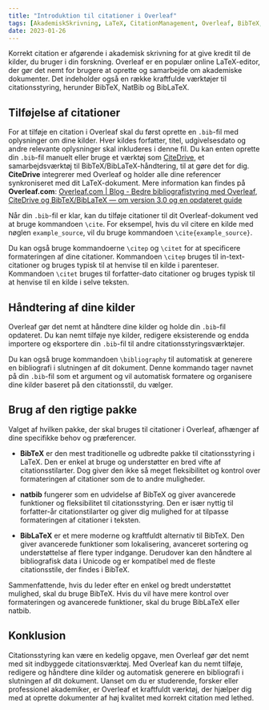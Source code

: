 ```yaml
---
title: "Introduktion til citationer i Overleaf"
tags: [AkademiskSkrivning, LaTeX, CitationManagement, Overleaf, BibTeX, BibLaTeX, natbib, Zotero, Mendeley, Forskning, SkriveTips, Akademia, VidenskabeligSkrivning, Referencer]
date: 2023-01-26
---
```


Korrekt citation er afgørende i akademisk skrivning for at give kredit til de kilder, du bruger i din forskning. Overleaf er en populær online LaTeX-editor, der gør det nemt for brugere at oprette og samarbejde om akademiske dokumenter. Det indeholder også en række kraftfulde værktøjer til citationsstyring, herunder BibTeX, NatBib og BibLaTeX.


<CiteDrive />

## Tilføjelse af citationer

For at tilføje en citation i Overleaf skal du først oprette en `.bib`-fil med oplysninger om dine kilder. Hver kildes forfatter, titel, udgivelsesdato og andre relevante oplysninger skal inkluderes i denne fil. Du kan enten oprette din `.bib`-fil manuelt eller bruge et værktøj som [CiteDrive](https://www.citedrive.com/), et samarbejdsværktøj til BibTeX/BibLaTeX-håndtering, til at gøre det for dig. **CiteDrive** integrerer med Overleaf og holder alle dine referencer synkroniseret med dit LaTeX-dokument. Mere information kan findes på **Overleaf.com**: 
[Overleaf.com | Blog - Bedre bibliografistyring med Overleaf, CiteDrive og BibTeX/BibLaTeX — om version 3.0 og en opdateret guide](https://www.overleaf.com/blog/better-bibliography-management-with-overleaf-citedrive-and-bibtex-biblatex)

Når din `.bib`-fil er klar, kan du tilføje citationer til dit Overleaf-dokument ved at bruge kommandoen `\cite`. For eksempel, hvis du vil citere en kilde med nøglen `example_source`, vil du bruge kommandoen `\cite{example_source}`.

Du kan også bruge kommandoerne `\citep` og `\citet` for at specificere formateringen af dine citationer. Kommandoen `\citep` bruges til in-text-citationer og bruges typisk til at henvise til en kilde i parenteser. Kommandoen `\citet` bruges til forfatter-dato citationer og bruges typisk til at henvise til en kilde i selve teksten.

## Håndtering af dine kilder

Overleaf gør det nemt at håndtere dine kilder og holde din `.bib`-fil opdateret. Du kan nemt tilføje nye kilder, redigere eksisterende og endda importere og eksportere din `.bib`-fil til andre citationsstyringsværktøjer.

Du kan også bruge kommandoen `\bibliography` til automatisk at generere en bibliografi i slutningen af dit dokument. Denne kommando tager navnet på din `.bib`-fil som et argument og vil automatisk formatere og organisere dine kilder baseret på den citationsstil, du vælger.

## Brug af den rigtige pakke

Valget af hvilken pakke, der skal bruges til citationer i Overleaf, afhænger af dine specifikke behov og præferencer.

- **BibTeX** er den mest traditionelle og udbredte pakke til citationsstyring i LaTeX. Den er enkel at bruge og understøtter en bred vifte af citationsstilarter. Dog giver den ikke så meget fleksibilitet og kontrol over formateringen af citationer som de to andre muligheder.

- **natbib** fungerer som en udvidelse af BibTeX og giver avancerede funktioner og fleksibilitet til citationsstyring. Den er især nyttig til forfatter-år citationstilarter og giver dig mulighed for at tilpasse formateringen af citationer i teksten.

- **BibLaTeX** er et mere moderne og kraftfuldt alternativ til BibTeX. Den giver avancerede funktioner som lokalisering, avanceret sortering og understøttelse af flere typer indgange. Derudover kan den håndtere al bibliografisk data i Unicode og er kompatibel med de fleste citationsstile, der findes i BibTeX.

Sammenfattende, hvis du leder efter en enkel og bredt understøttet mulighed, skal du bruge BibTeX. Hvis du vil have mere kontrol over formateringen og avancerede funktioner, skal du bruge BibLaTeX eller natbib.

## Konklusion

Citationsstyring kan være en kedelig opgave, men Overleaf gør det nemt med sit indbyggede citationsværktøj. Med Overleaf kan du nemt tilføje, redigere og håndtere dine kilder og automatisk generere en bibliografi i slutningen af dit dokument. Uanset om du er studerende, forsker eller professionel akademiker, er Overleaf et kraftfuldt værktøj, der hjælper dig med at oprette dokumenter af høj kvalitet med korrekt citation med lethed.
